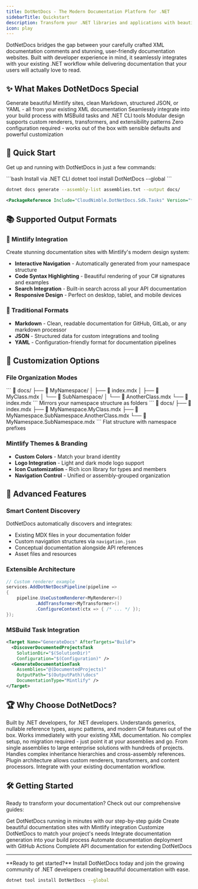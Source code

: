 ```yaml
---
title: DotNetDocs - The Modern Documentation Platform for .NET
sidebarTitle: Quickstart
description: Transform your .NET libraries and applications with beautiful documentation
icon: play
---
```


DotNetDocs bridges the gap between your carefully crafted XML documentation comments and stunning, user-friendly documentation websites. Built with developer experience in mind, it seamlessly integrates with your existing .NET workflow while delivering documentation that your users will actually love to read.

## ✨ What Makes DotNetDocs Special

<CardGroup cols={2}>
  <Card title="🎨 Multiple Output Formats" icon="palette">
    Generate beautiful Mintlify sites, clean Markdown, structured JSON, or YAML - all from your existing XML documentation
  </Card>
  <Card title="🔧 MSBuild Integration" icon="gear">
    Seamlessly integrate into your build process with MSBuild tasks and .NET CLI tools
  </Card>
  <Card title="🏗️ Flexible Architecture" icon="cubes">
    Modular design supports custom renderers, transformers, and extensibility patterns
  </Card>
  <Card title="⚡ Developer-First" icon="code">
    Zero configuration required - works out of the box with sensible defaults and powerful customization
  </Card>
</CardGroup>

## 🚀 Quick Start

Get up and running with DotNetDocs in just a few commands:

<CodeGroup>
```bash Install via .NET CLI
dotnet tool install DotNetDocs --global
```

```bash Generate Documentation
dotnet docs generate --assembly-list assemblies.txt --output docs/
```

```xml MSBuild Integration
<PackageReference Include="CloudNimble.DotNetDocs.Sdk.Tasks" Version="*" />
```
</CodeGroup>

## 📚 Supported Output Formats

### 🎯 Mintlify Integration
Create stunning documentation sites with Mintlify's modern design system:
- **Interactive Navigation** - Automatically generated from your namespace structure
- **Code Syntax Highlighting** - Beautiful rendering of your C# signatures and examples
- **Search Integration** - Built-in search across all your API documentation
- **Responsive Design** - Perfect on desktop, tablet, and mobile devices

### 📄 Traditional Formats
- **Markdown** - Clean, readable documentation for GitHub, GitLab, or any markdown processor
- **JSON** - Structured data for custom integrations and tooling
- **YAML** - Configuration-friendly format for documentation pipelines

## 🎨 Customization Options

### File Organization Modes
<Tabs>
  <Tab title="Folder Mode">
    ```
    📁 docs/
    ├── 📁 MyNamespace/
    │   ├── 📄 index.mdx
    │   ├── 📄 MyClass.mdx
    │   └── 📁 SubNamespace/
    │       └── 📄 AnotherClass.mdx
    └── 📄 index.mdx
    ```
    Mirrors your namespace structure as folders
  </Tab>
  
  <Tab title="File Mode">
    ```
    📁 docs/
    ├── 📄 index.mdx
    ├── 📄 MyNamespace.MyClass.mdx
    ├── 📄 MyNamespace.SubNamespace.AnotherClass.mdx
    └── 📄 MyNamespace.SubNamespace.mdx
    ```
    Flat structure with namespace prefixes
  </Tab>
</Tabs>

### Mintlify Themes & Branding
- **Custom Colors** - Match your brand identity
- **Logo Integration** - Light and dark mode logo support
- **Icon Customization** - Rich icon library for types and members
- **Navigation Control** - Unified or assembly-grouped organization

## 🔧 Advanced Features

### Smart Content Discovery
DotNetDocs automatically discovers and integrates:
- Existing MDX files in your documentation folder
- Custom navigation structures via `navigation.json`
- Conceptual documentation alongside API references
- Asset files and resources

### Extensible Architecture
```csharp
// Custom renderer example
services.AddDotNetDocsPipeline(pipeline =>
{
    pipeline.UseCustomRenderer<MyRenderer>()
           .AddTransformer<MyTransformer>()
           .ConfigureContext(ctx => { /* ... */ });
});
```

### MSBuild Task Integration
```xml
<Target Name="GenerateDocs" AfterTargets="Build">
  <DiscoverDocumentedProjectsTask 
    SolutionDir="$(SolutionDir)" 
    Configuration="$(Configuration)" />
  <GenerateDocumentationTask 
    Assemblies="@(DocumentedProjects)"
    OutputPath="$(OutputPath)\docs"
    DocumentationType="Mintlify" />
</Target>
```

## 🏆 Why Choose DotNetDocs?

<AccordionGroup>
  <Accordion title="🎯 Designed for .NET Developers">
    Built by .NET developers, for .NET developers. Understands generics, nullable reference types, async patterns, and modern C# features out of the box.
  </Accordion>
  
  <Accordion title="🚀 Zero Configuration">
    Works immediately with your existing XML documentation. No complex setup, no migration required - just point it at your assemblies and go.
  </Accordion>
  
  <Accordion title="📈 Scales with Your Project">
    From single assemblies to large enterprise solutions with hundreds of projects. Handles complex inheritance hierarchies and cross-assembly references.
  </Accordion>
  
  <Accordion title="🔧 Extensible & Customizable">
    Plugin architecture allows custom renderers, transformers, and content processors. Integrate with your existing documentation workflow.
  </Accordion>
</AccordionGroup>

## 🛠️ Getting Started

Ready to transform your documentation? Check out our comprehensive guides:

<CardGroup cols={3}>
  <Card title="📖 Quick Start Guide" href="/getting-started">
    Get DotNetDocs running in minutes with our step-by-step guide
  </Card>
  <Card title="🎨 Mintlify Setup" href="/mintlify-guide">
    Create beautiful documentation sites with Mintlify integration
  </Card>
  <Card title="⚙️ Configuration" href="/configuration">
    Customize DotNetDocs to match your project's needs
  </Card>
</CardGroup>

<CardGroup cols={3}>
  <Card title="🔧 MSBuild Tasks" href="/msbuild-integration">
    Integrate documentation generation into your build process
  </Card>
  <Card title="🚀 CI/CD Integration" href="/cicd-setup">
    Automate documentation deployment with GitHub Actions
  </Card>
  <Card title="📚 API Reference" href="/api-reference">
    Complete API documentation for extending DotNetDocs
  </Card>
</CardGroup>

---

<Note>
**Ready to get started?** Install DotNetDocs today and join the growing community of .NET developers creating beautiful documentation with ease.

```bash
dotnet tool install DotNetDocs --global
```
</Note>